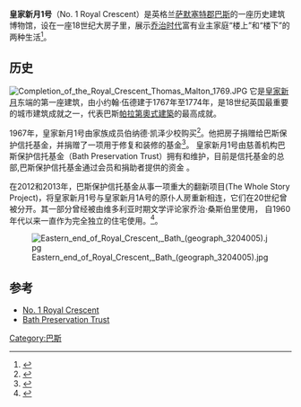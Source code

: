 {{Infobox museum
| native_name         = 
| image               = File:Royal Crescent, Bath 2014 09.jpg
| map_type            = Somerset
| coordinates         = {{coord|51.3867|-2.3672|display=inline,title}}
| location            = 巴斯[[皇家新月|皇家新月]]
| owner               = 巴斯保护信托基金
| website             = {{URL|http://no1royalcrescent.org.uk}}
}}
'''皇家新月1号'''（No. 1 Royal Crescent）是英格兰[[萨默塞特郡|萨默塞特郡]][[巴斯|巴斯]]的一座历史建筑博物馆，设在一座18世纪大房子里，展示[[乔治时代|乔治时代]]富有业主家庭“楼上”和“楼下”的两种生活<ref>{{cite web |author=Historic England|url=http://www.imagesofengland.org.uk/Details/Default.aspx?id=447275 |archive-url=https://web.archive.org/web/20071219035854/http://www.imagesofengland.org.uk/details/default.aspx?id=447275|archive-date=2007-12-19 |title=No 1 Royal Crescent (447275) |work=Images of England}}</ref>。

==历史==
[[File:Completion_of_the_Royal_Crescent_Thomas_Malton_1769.JPG|thumb]]
它是[[皇家新月|皇家新月]]东端的第一座建筑，由小约翰·伍德建于1767年至1774年，是18世纪英国最重要的城市建筑成就之一，代表巴斯[[帕拉第奧式建築|帕拉第奧式建築]]的最高成就。

1967年，皇家新月1号由家族成员伯纳德·凯泽少校购买<ref>{{cite web|title=No 1 Royal Crescent in Bath|url=http://www.cityofbath.co.uk/tourism/museums/no-1-royal-crescent.html|publisher=City of Bath|accessdate=21 November 2015|archive-url=https://web.archive.org/web/20151122053238/http://www.cityofbath.co.uk/tourism/museums/no-1-royal-crescent.html|archive-date=22 November 2015}}</ref>。他把房子捐赠给巴斯保护信托基金，并捐赠了一项用于修复和装修的基金<ref name="lowndes">{{cite book|last=Lowndes|first=William|title=The Royal Crescent in Bath|publisher=Redcliffe Press|year=1981|isbn=978-0-905459-34-9|url=https://archive.org/details/royalcrescentinb0000lown}}</ref>。
皇家新月1号由慈善机构巴斯保护信托基金（Bath Preservation Trust）拥有和维护，目前是信托基金的总部,巴斯保护信托基金通过会员和捐助者提供的资金 。

在2012和2013年，巴斯保护信托基金从事一项重大的翻新项目(The Whole Story Project)，将皇家新月1号与皇家新月1A号的原仆人房重新相连，它们在20世纪曾被分开。其一部分曾经被由维多利亚时期文学评论家乔治·桑斯伯里使用， 自1960年代以来一直作为完全独立的住宅使用。<ref>{{NHLE|desc=1A, Royal Crescent|num=1394740|accessdate=21 November 2015}}</ref>。

[[File:Eastern_end_of_Royal_Crescent,_Bath_(geograph_3204005).jpg|thumb]]

==参考==
{{Reflist|40em}}
*[http://no1royalcrescent.org.uk No. 1 Royal Crescent] {{Wayback|url=http://no1royalcrescent.org.uk/ |date=20170216162622 }}
*[http://www.bath-preservation-trust.org.uk Bath Preservation Trust] {{WebCite|url=https://www.webcitation.org/60qT4bwar?url=http://www.bath-preservation-trust.org.uk/ |date=20110811000121 |dateformat=iso }}
[[Category:巴斯|Category:巴斯]]